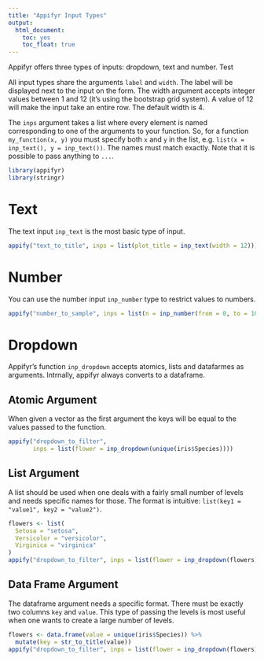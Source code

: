 ```yaml
---
title: "Appifyr Input Types"
output: 
  html_document: 
    toc: yes
    toc_float: true
---
```


Appifyr offers three types of inputs: dropdown, text and number. Test

All input types share the arguments `label` and `width`. The label will be displayed next to the input on the form. The width argument accepts integer values between 1 and 12 (it's using the bootstrap grid system). A value of 12 will make the input take an entire row. The default width is 4.

The `inps` argument takes a list where every element is named corresponding to one of the arguments to your function. So, for a function `my_function(x, y)` you must specify both `x` and `y` in the list, e.g. `list(x = inp_text(), y = inp_text())`. The names must match exactly. Note that it is possible to pass anything to `...`.  

```r
library(appifyr)
library(stringr)
```


# Text 

The text input `inp_text` is the most basic type of input.

```r
appify("text_to_title", inps = list(plot_title = inp_text(width = 12)))
```

# Number

You can use the number input `inp_number` type to restrict values to numbers.

```r
appify("number_to_sample", inps = list(n = inp_number(from = 0, to = 10e9)))
```

# Dropdown

Appifyr's function `inp_dropdown` accepts atomics, lists and datafarmes as arguments. Intrnally, appifyr always converts to a dataframe.

## Atomic Argument

When given a vector as the first argument the keys will be equal to the values passed to the function.

```r
appify("dropdown_to_filter", 
       inps = list(flower = inp_dropdown(unique(iris$Species))))
```

## List Argument

A list should be used when one deals with a fairly small number of levels and needs specific names for those. The format is intuitive: `list(key1 = "value1", key2 = "value2")`.

```r
flowers <- list(
  Setosa = "setosa",
  Versicolor = "versicolor",
  Virginica = "virginica"
)
appify("dropdown_to_filter", inps = list(flower = inp_dropdown(flowers)))
```

## Data Frame Argument

The dataframe argument needs a specific format. There must be exactly two columns `key` and `value`. This type of passing the levels is most useful when one wants to create a large number of levels.

```r
flowers <- data.frame(value = unique(iris$Species)) %>% 
  mutate(key = str_to_title(value))
appify("dropdown_to_filter", inps = list(flower = inp_dropdown(flowers)))
```

